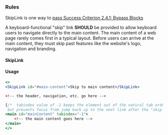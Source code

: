 
### Rules

SkipLink is one way to [pass Success Criterion 2.4.1: Bypass Blocks](https://www.w3.org/WAI/WCAG21/Understanding/bypass-blocks)

A keyboard-functional "skip" link **SHOULD** be provided to allow keyboard users to navigate directly to the main content.
The main content of a web page rarely comes first in a typical layout. Before users can arrive at the main content, they must skip past features like the website's logo, navigation and branding.

#### SkipLink

<AccessibilityList rules={rules} />

#### Usage

```jsx
<>
<SkipLink id="#main-content">Skip to main content</SkipLink>

<!-- the header, navigation, etc. go here -->

{/*  tabindex value of -1 keeps the element out of the natural tab order
 but prevents focus from jump back up to the next link after the "skip navigation" link on Safari */}
<main id="mainContent" tabindex="-1">
    <!-- the main content goes here -->
</main>
</>
```
